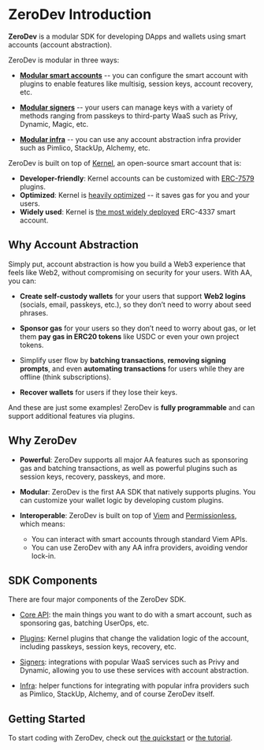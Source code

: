 # ZeroDev Introduction

**ZeroDev** is a modular SDK for developing DApps and wallets using smart accounts (account abstraction).

ZeroDev is modular in three ways:

- [**Modular smart accounts**](/sdk/plugins/intro) -- you can configure the smart account with plugins to enable features like multisig, session keys, account recovery, etc.

- [**Modular signers**](/sdk/signers/intro) -- your users can manage keys with a variety of methods ranging from passkeys to third-party WaaS such as Privy, Dynamic, Magic, etc.

- [**Modular infra**](/sdk/infra/intro) -- you can use any account abstraction infra provider such as Pimlico, StackUp, Alchemy, etc.

ZeroDev is built on top of [Kernel](https://github.com/zerodevapp/kernel), an open-source smart account that is:

- **Developer-friendly**: Kernel accounts can be customized with [ERC-7579](https://eips.ethereum.org/EIPS/eip-7579) plugins.
- **Optimized**: Kernel is [heavily optimized](https://github.com/zerodevapp/aa-benchmark) -- it saves gas for you and your users.
- **Widely used**: Kernel is [the most widely deployed](https://www.bundlebear.com/factories/all) ERC-4337 smart account.

## Why Account Abstraction

Simply put, account abstraction is how you build a Web3 experience that feels like Web2, without compromising on security for your users.  With AA, you can:

- **Create self-custody wallets** for your users that support **Web2 logins** (socials, email, passkeys, etc.), so they don’t need to worry about seed phrases.

- **Sponsor gas** for your users so they don’t need to worry about gas, or let them **pay gas in ERC20 tokens** like USDC or even your own project tokens.

- Simplify user flow by **batching transactions**, **removing signing prompts**, and even **automating transactions** for users while they are offline (think subscriptions).

- **Recover wallets** for users if they lose their keys.

And these are just some examples!  ZeroDev is **fully programmable** and can support additional features via plugins.

## Why ZeroDev

- **Powerful**: ZeroDev supports all major AA features such as sponsoring gas and batching transactions, as well as powerful plugins such as session keys, recovery, passkeys, and more.

- **Modular**: ZeroDev is the first AA SDK that natively supports plugins.  You can customize your wallet logic by developing custom plugins.

- **Interoperable**: ZeroDev is built on top of [Viem](https://viem.sh/) and [Permissionless](https://docs.pimlico.io/permissionless/reference), which means:
  - You can interact with smart accounts through standard Viem APIs.
  - You can use ZeroDev with any AA infra providers, avoiding vendor lock-in.

## SDK Components

There are four major components of the ZeroDev SDK.

- [Core API](/sdk/core-api/create-account): the main things you want to do with a smart account, such as sponsoring gas, batching UserOps, etc.

- [Plugins](/sdk/plugins/intro): Kernel plugins that change the validation logic of the account, including passkeys, session keys, recovery, etc.

- [Signers](/sdk/signers/intro): integrations with popular WaaS services such as Privy and Dynamic, allowing you to use these services with account abstraction.

- [Infra](/sdk/infra/intro): helper functions for integrating with popular infra providers such as Pimlico, StackUp, Alchemy, and of course ZeroDev itself.

## Getting Started

To start coding with ZeroDev, check out [the quickstart](/sdk/getting-started/quickstart) or [the tutorial](/sdk/getting-started/tutorial).
